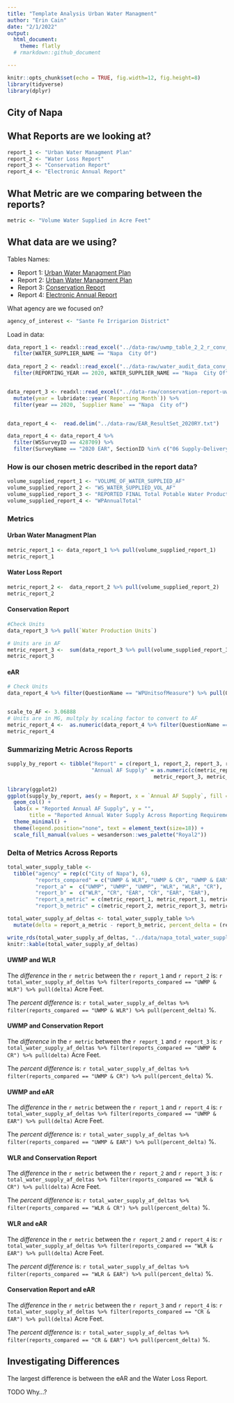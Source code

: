 ```yaml
---
title: "Template Analysis Urban Water Managment"
author: "Erin Cain"
date: "2/1/2022"
output: 
  html_document:
    theme: flatly
  # rmarkdown::github_document

---
```


```r
knitr::opts_chunk$set(echo = TRUE, fig.width=12, fig.height=8)
library(tidyverse)
library(dplyr)

```

## City of Napa
 
## What Reports are we looking at? 

```r
report_1 <- "Urban Water Managment Plan"
report_2 <- "Water Loss Report"
report_3 <- "Conservation Report"
report_4 <- "Electronic Annual Report"
```

## What Metric are we comparing between the reports?

```r
metric <- "Volume Water Supplied in Acre Feet"
```

## What data are we using?

Tables Names: 

* Report 1: [Urban Water Managment Plan](https://wuedata.water.ca.gov/uwmp_export_2020.asp)
* Report 2: [Urban Water Managment Plan](https://wuedata.water.ca.gov/awwa_export)
* Report 3: [Conservation Report](https://www.waterboards.ca.gov/water_issues/programs/conservation_portal/conservation_reporting.html)
* Report 4: [Electronic Annual Report](https://www.waterboards.ca.gov/drinking_water/certlic/drinkingwater/eardata.html)

What agency are we focused on? 

```r
agency_of_interest <- "Sante Fe Irrigarion District"
```


Load in data: 
```r
data_report_1 <- readxl::read_excel("../data-raw/uwmp_table_2_2_r_conv_to_af.xlsx") %>% 
  filter(WATER_SUPPLIER_NAME == "Napa  City Of")
  
data_report_2 <- readxl::read_excel("../data-raw/water_audit_data_conv_to_af.xlsx") %>% 
  filter(REPORTING_YEAR == 2020, WATER_SUPPLIER_NAME == "Napa  City Of") 


data_report_3 <- readxl::read_excel("../data-raw/conservation-report-uw-supplier-data120721.xlsx") %>% 
  mutate(year = lubridate::year(`Reporting Month`)) %>%
  filter(year == 2020, `Supplier Name` == "Napa  City of")


data_report_4 <-  read.delim("../data-raw/EAR_ResultSet_2020RY.txt")

data_report_4 <- data_report_4 %>%
  filter(WSSurveyID == 428709) %>%
  filter(SurveyName == "2020 EAR", SectionID %in% c("06 Supply-Delivery", "01 Intro")) 

```

### How is our chosen metric described in the report data?

```r
volume_supplied_report_1 <- "VOLUME_OF_WATER_SUPPLIED_AF"
volume_supplied_report_2 <- "WS_WATER_SUPPLIED_VOL_AF"
volume_supplied_report_3 <- "REPORTED FINAL Total Potable Water Production"
volume_supplied_report_4 <- "WPAnnualTotal"
```


### Metrics {.tabset}

#### Urban Water Managment Plan

```r
metric_report_1 <- data_report_1 %>% pull(volume_supplied_report_1)
metric_report_1
```

#### Water Loss Report 

```r
metric_report_2 <-  data_report_2 %>% pull(volume_supplied_report_2)
metric_report_2 

```

#### Conservation Report 

```r
#Check Units
data_report_3 %>% pull(`Water Production Units`) 

# Units are in AF
metric_report_3 <-  sum(data_report_3 %>% pull(volume_supplied_report_3))
metric_report_3 
```

#### eAR

```r
# Check Units 
data_report_4 %>% filter(QuestionName == "WPUnitsofMeasure") %>% pull(QuestionResults)


scale_to_AF <- 3.06888
# Units are in MG, multply by scaling factor to convert to AF
metric_report_4 <-  as.numeric(data_report_4 %>% filter(QuestionName == "WPAnnualTotal") %>% pull(QuestionResults)) * scale_to_AF
metric_report_4 
```

### Summarizing Metric Across Reports 

```r
supply_by_report <- tibble("Report" = c(report_1, report_2, report_3, report_4),
                           "Annual AF Supply" = as.numeric(c(metric_report_1, metric_report_2, 
                                               metric_report_3, metric_report_4)))
```

```r
library(ggplot2)
ggplot(supply_by_report, aes(y = Report, x = `Annual AF Supply`, fill = Report)) +
  geom_col() + 
  labs(x = "Reported Annual AF Supply", y = "", 
       title = "Reported Annual Water Supply Across Reporting Requirements") +
  theme_minimal() +
  theme(legend.position="none", text = element_text(size=18)) + 
  scale_fill_manual(values = wesanderson::wes_palette("Royal2"))

```

### Delta of Metrics Across Reports {.tabset}

```r
total_water_supply_table <- 
  tibble("agency" = rep(c("City of Napa"), 6),
         "reports_compared" = c("UWMP & WLR", "UWMP & CR", "UWMP & EAR", "WLR & CR", "WLR & EAR", "CR & EAR"),
         "report_a" =  c("UWMP", "UWMP", "UWMP", "WLR", "WLR", "CR"),
         "report_b" =  c("WLR", "CR", "EAR", "CR", "EAR", "EAR"),
         "report_a_metric" = c(metric_report_1, metric_report_1, metric_report_1, metric_report_2, metric_report_2, metric_report_3), 
         "report_b_metric" = c(metric_report_2, metric_report_3, metric_report_4, metric_report_3, metric_report_4, metric_report_4),)

total_water_supply_af_deltas <- total_water_supply_table %>% 
  mutate(delta = report_a_metric - report_b_metric, percent_delta = (report_a_metric / report_b_metric - 1) * 100)

write_rds(total_water_supply_af_deltas, "../data/napa_total_water_supply_af_deltas.rds")
knitr::kable(total_water_supply_af_deltas)
```



#### UWMP and WLR

The *difference* in the `r metric` between the `r report_1` and `r report_2` is: `r total_water_supply_af_deltas %>% filter(reports_compared == "UWMP & WLR") %>% pull(delta)` Acre Feet. 

The *percent difference* is: `r total_water_supply_af_deltas %>% filter(reports_compared == "UWMP & WLR") %>% pull(percent_delta)` %.

#### UWMP and Conservation Report

The *difference* in the `r metric` between the `r report_1` and `r report_3` is: `r total_water_supply_af_deltas %>% filter(reports_compared == "UWMP & CR") %>% pull(delta)` Acre Feet. 

The *percent difference* is: `r total_water_supply_af_deltas %>% filter(reports_compared == "UWMP & CR") %>% pull(percent_delta)` %.

#### UWMP and eAR

The *difference* in the `r metric` between the `r report_1` and `r report_4` is: `r total_water_supply_af_deltas %>% filter(reports_compared == "UWMP & EAR") %>% pull(delta)` Acre Feet. 

The *percent difference* is: `r total_water_supply_af_deltas %>% filter(reports_compared == "UWMP & EAR") %>% pull(percent_delta)` %.

#### WLR and Conservation Report

The *difference* in the `r metric` between the `r report_2` and `r report_3` is: `r total_water_supply_af_deltas %>% filter(reports_compared == "WLR & CR") %>% pull(delta)` Acre Feet. 

The *percent difference* is: `r total_water_supply_af_deltas %>% filter(reports_compared == "WLR & CR") %>% pull(percent_delta)` %.

#### WLR and eAR

The *difference* in the `r metric` between the `r report_2` and `r report_4` is: `r total_water_supply_af_deltas %>% filter(reports_compared == "WLR & EAR") %>% pull(delta)` Acre Feet. 

The *percent difference* is: `r total_water_supply_af_deltas %>% filter(reports_compared == "WLR & EAR") %>% pull(percent_delta)` %.

#### Conservation Report and eAR

The *difference* in the `r metric` between the `r report_3` and `r report_4` is: `r total_water_supply_af_deltas %>% filter(reports_compared == "CR & EAR") %>% pull(delta)` Acre Feet. 

The *percent difference* is: `r total_water_supply_af_deltas %>% filter(reports_compared == "CR & EAR") %>% pull(percent_delta)` %.



## Investigating Differences 

The largest difference is between the eAR and the Water Loss Report. 

TODO Why...?

